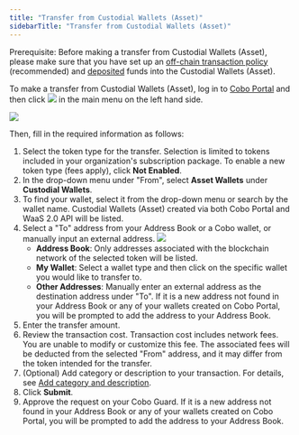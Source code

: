 ```yaml
---
title: "Transfer from Custodial Wallets (Asset)"
sidebarTitle: "Transfer from Custodial Wallets (Asset)"
---
```


<Note>Prerequisite: Before making a transfer from Custodial Wallets (Asset), please make sure that you have set up an [off-chain transaction policy](/en/portal/risk-controls/off-chain-tx-set-transfer) (recommended) and [deposited](/en/portal/custodial-wallets/transfers) funds into the Custodial Wallets (Asset).</Note>

To make a transfer from Custodial Wallets (Asset), log in to [Cobo Portal](https://portal.cobo.com/login) and then click <img src="/en/images/transfers/transfer-button.svg" className="icon"></img> in the main menu on the left hand side.

<img src="/en/images/transfers/transfer-button-location.png" className="screenshot_modal"/>
 

Then, fill in the required information as follows:

1. Select the token type for the transfer. Selection is limited to tokens included in your organization's subscription package. To enable a new token type (fees apply), click **Not Enabled**.
2. In the drop-down menu under "From", select **Asset Wallets** under **Custodial Wallets**.
3. To find your wallet, select it from the drop-down menu or search by the wallet name. Custodial Wallets (Asset) created via both Cobo Portal and WaaS 2.0 API will be listed.
4. Select a "To" address from your Address Book or a Cobo wallet, or manually input an external address.
    <img src="/en/images/transfers/to-address.png" className="screenshot_modal"/>
    - **Address Book**: Only addresses associated with the blockchain network of the selected token will be listed.
    - **My Wallet**: Select a wallet type and then click on the specific wallet you would like to transfer to.
    - **Other Addresses**: Manually enter an external address as the destination address under "To". If it is a new address not found in your Address Book or any of your wallets created on Cobo Portal, you will be prompted to add the address to your Address Book.
5. Enter the transfer amount.
6. Review the transaction cost. Transaction cost includes network fees. You are unable to modify or customize this fee. The associated fees will be deducted from the selected  "From" address, and it may differ from the token intended for the transfer.
7. (Optional) Add category or description to your transaction. For details, see [Add category and description](/en/portal/transfers/add-category).
8. Click **Submit**.
9. Approve the request on your Cobo Guard. If it is a new address not found in your Address Book or any of your wallets created on Cobo Portal, you will be prompted to add the address to your Address Book.

